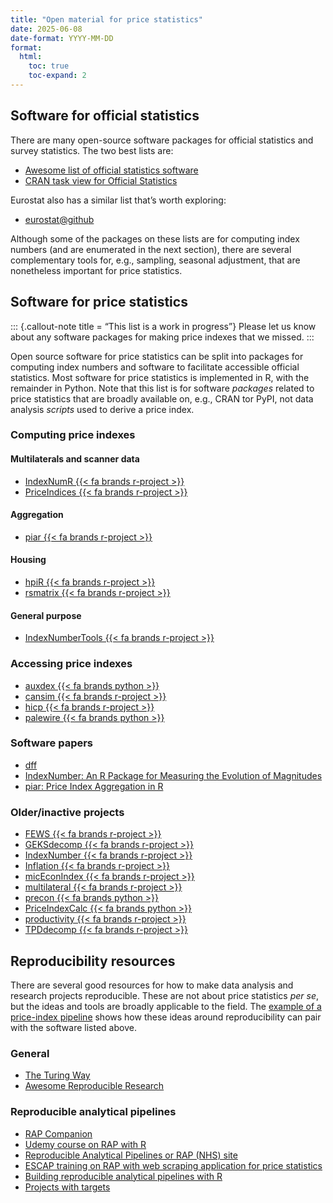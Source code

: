 ```yaml
---
title: "Open material for price statistics"
date: 2025-06-08
date-format: YYYY-MM-DD
format:
  html:
    toc: true
    toc-expand: 2
---
```


## Software for official statistics

There are many open-source software packages for official statistics and survey
statistics. The two best lists are:

- [Awesome list of official statistics software](https://github.com/SNStatComp/awesome-official-statistics-software)
- [CRAN task view for Official Statistics](https://CRAN.R-project.org/view=OfficialStatistics)

Eurostat also has a similar list that's worth exploring:

- [eurostat@github](https://github.com/eurostat/README?tab=readme-ov-file)

Although some of the packages on these lists are for computing
index numbers (and are enumerated in the next section), there are several
complementary tools for, e.g., sampling, seasonal adjustment, that are
nonetheless important for price statistics.

## Software for price statistics

::: {.callout-note title = "This list is a work in progress"}
Please let us know about any software packages for making price indexes that
we missed.
:::

Open source software for price statistics can be split into packages for
computing index numbers and software to facilitate accessible official
statistics. Most software for price statistics is implemented in R, with the
remainder in Python. Note that this list is for software _packages_ related to
price statistics that are broadly available on, e.g., CRAN tor PyPI, not data
analysis _scripts_ used to derive a price index.

### Computing price indexes

#### Multilaterals and scanner data

- [IndexNumR {{< fa brands r-project >}}](https://cran.r-project.org/package=IndexNumR)
- [PriceIndices {{< fa brands r-project >}}](https://cran.r-project.org/package=PriceIndices)

#### Aggregation

- [piar {{< fa brands r-project >}}](https://cran.r-project.org/package=piar)

#### Housing

- [hpiR {{< fa brands r-project >}}](https://cran.r-project.org/package=hpiR)
- [rsmatrix {{< fa brands r-project >}}](https://cran.r-project.org/package=rsmatrix)

#### General purpose

- [IndexNumberTools {{< fa brands r-project >}}](https://cran.r-project.org/package=IndexNumberTools)

### Accessing price indexes

- [auxdex {{< fa brands python >}}](https://github.com/rbturnbull/ausdex)
- [cansim {{< fa brands r-project >}}](https://cran.r-project.org/package=cansim)
- [hicp {{< fa brands r-project >}}](https://cran.r-project.org/package=hicp)
- [palewire {{< fa brands python >}}](https://github.com/palewire/cpi)

### Software papers

- [dff](https://github.com/eurostat/dff)
- [IndexNumber: An R Package for Measuring the Evolution of Magnitudes](https://doi.org/10.32614/RJ-2021-038)
- [piar: Price Index Aggregation in R](https://doi.org/10.21105/joss.06781)

### Older/inactive projects

- [FEWS {{< fa brands r-project >}}](https://github.com/Donal-lynch/FEWS_package)
- [GEKSdecomp {{< fa brands r-project >}}](https://github.com/MjStansfi/GEKSdecomp)
- [IndexNumber {{< fa brands r-project >}}](https://cran.r-project.org/package=IndexNumber)
- [Inflation {{< fa brands r-project >}}](https://cran.r-project.org/package=Inflation)
- [micEconIndex {{< fa brands r-project >}}](https://cran.r-project.org/package=micEconIndex)
- [multilateral {{< fa brands r-project >}}](https://github.com/StatisticsNZ/multilateral)
- [precon {{< fa brands python >}}](https://github.com/ONSBigData/precon)
- [PriceIndexCalc {{< fa brands python >}}](https://github.com/drrobotk/PriceIndexCalc)
- [productivity {{< fa brands r-project >}}](https://cran.r-project.org/package=productivity)
- [TPDdecomp {{< fa brands r-project >}}](https://github.com/MjStansfi/TPDdecomp)

## Reproducibility resources

There are several good resources for how to make data analysis and research
projects reproducible. These are not about price statistics _per se_, but the
ideas and tools are broadly applicable to the field. The [example of a price-index pipeline](https://github.com/UN-Task-Team-for-Scanner-Data/price-index-pipeline)
shows how these ideas around reproducibility can pair with the software listed
above.

### General

- [The Turing Way](https://book.the-turing-way.org/)
- [Awesome Reproducible Research](https://github.com/leipzig/awesome-reproducible-research)

### Reproducible analytical pipelines

- [RAP Companion](https://ukgovdatascience.github.io/rap_companion/)
- [Udemy course on RAP with R](https://www.udemy.com/course/reproducible-analytical-pipelines/)
- [Reproducible Analytical Pipelines or RAP (NHS) site](https://nhsdigital.github.io/rap-community-of-practice/introduction_to_RAP/what_is_RAP/)
- [ESCAP training on RAP with web scraping application for price statistics](https://escap-sd.github.io/ESCAP_RAP_class/docs/)
- [Building reproducible analytical pipelines with R](https://raps-with-r.dev/)
- [Projects with targets](https://books.ropensci.org/targets/projects.html)
